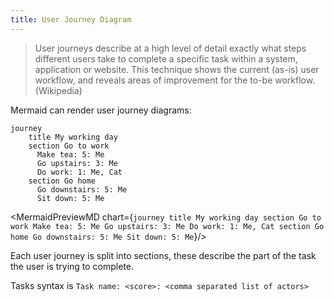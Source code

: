 ```yaml
---
title: User Journey Diagram
---
```

> User journeys describe at a high level of detail exactly what steps different users take to complete a specific task within a system, application or website. This technique shows the current (as-is) user workflow, and reveals areas of improvement for the to-be workflow. (Wikipedia)

Mermaid can render user journey diagrams:

```mermaid-example
journey
    title My working day
    section Go to work
      Make tea: 5: Me
      Go upstairs: 3: Me
      Do work: 1: Me, Cat
    section Go home
      Go downstairs: 5: Me
      Sit down: 5: Me
```

<MermaidPreviewMD chart={`
journey
    title My working day
    section Go to work
      Make tea: 5: Me
      Go upstairs: 3: Me
      Do work: 1: Me, Cat
    section Go home
      Go downstairs: 5: Me
      Sit down: 5: Me
`}/>

Each user journey is split into sections, these describe the part of the task
the user is trying to complete.

Tasks syntax is `Task name: <score>: <comma separated list of actors>`
